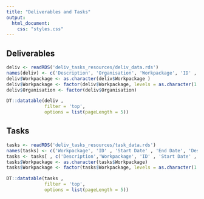 ```yaml
---
title: "Deliverables and Tasks"
output:
  html_document:
    css: "styles.css"
---
```


## Deliverables

```r

deliv <- readRDS('deliv_tasks_resources/deliv_data.rds')
names(deliv) <- c('Description', 'Organisation', 'Workpackage', 'ID' , 'Title' , 'Due Date')
deliv$Workpackage <- as.character(deliv$Workpackage )
deliv$Workpackage <- factor(deliv$Workpackage, levels = as.character(1:13))
deliv$Organisation <- factor(deliv$Organisation)

DT::datatable(deliv , 
              filter = 'top',
              options = list(pageLength = 5))
```

## Tasks

```r

tasks <- readRDS('deliv_tasks_resources/task_data.rds')
names(tasks) <- c('Workpackage', 'ID' , 'Start Date' , 'End Date', 'Description')
tasks <- tasks[ , c('Description','Workpackage', 'ID' , 'Start Date' , 'End Date')]
tasks$Workpackage <- as.character(tasks$Workpackage)
tasks$Workpackage <- factor(tasks$Workpackage, levels = as.character(1:13))

DT::datatable(tasks , 
              filter = 'top',
              options = list(pageLength = 5))
```

<br>
